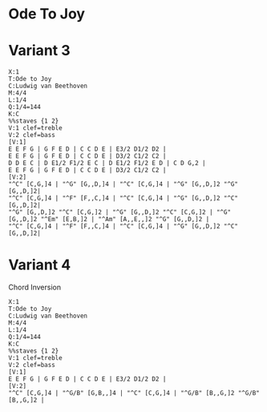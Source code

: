 # Ode To Joy

# Variant 3

```
X:1
T:Ode to Joy
C:Ludwig van Beethoven
M:4/4
L:1/4
Q:1/4=144
K:C
%%staves {1 2}
V:1 clef=treble
V:2 clef=bass
[V:1]
E E F G | G F E D | C C D E | E3/2 D1/2 D2 |
E E F G | G F E D | C C D E | D3/2 C1/2 C2 |
D D E C | D E1/2 F1/2 E C | D E1/2 F1/2 E D | C D G,2 |
E E F G | G F E D | C C D E | D3/2 C1/2 C2 |
[V:2]
"^C" [C,G,]4 | "^G" [G,,D,]4 | "^C" [C,G,]4 | "^G" [G,,D,]2 "^G" [G,,D,]2|
"^C" [C,G,]4 | "^F" [F,,C,]4 | "^C" [C,G,]4 | "^G" [G,,D,]2 "^C" [G,,D,]2|
"^G" [G,,D,]2 "^C" [C,G,]2 | "^G" [G,,D,]2 "^C" [C,G,]2 | "^G" [G,,D,]2 "^Em" [E,B,]2 | "^Am" [A,,E,,]2 "^G" [G,,D,]2 |
"^C" [C,G,]4 | "^F" [F,,C,]4 | "^C" [C,G,]4 | "^G" [G,,D,]2 "^C" [G,,D,]2|
```

# Variant 4
Chord Inversion

```
X:1
T:Ode to Joy
C:Ludwig van Beethoven
M:4/4
L:1/4
Q:1/4=144
K:C
%%staves {1 2}
V:1 clef=treble
V:2 clef=bass
[V:1]
E E F G | G F E D | C C D E | E3/2 D1/2 D2 |
[V:2]
"^C" [C,G,]4 | "^G/B" [G,B,,]4 | "^C" [C,G,]4 | "^G/B" [B,,G,]2 "^G/B" [B,,G,]2 |
```